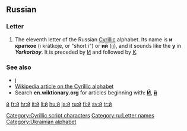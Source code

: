 {{also|Appendix:Variations of "i"}}
{{Cyrillic character info|hex=439|name=CYRILLIC SMALL LETTER SHORT I}}
==Russian==

===Letter===
{{infl|ru|letter|lower case||upper case|Й}}

# The eleventh letter of the Russian [[Cyrillic]] alphabet. Its name is '''и краткое''' (i krátkoje, or "short i") or '''ий''' (ij), and it sounds like the '''y''' in '''''Y'''ork'' or ''bo'''y'''''. It is preceded by [[и|И]] and followed by [[к|К]].

===See also===
*[[ј]]
*[[w:Cyrillic alphabet|Wikipedia article on the Cyrillic alphabet]]
*Search '''en.wiktionary.org''' for articles beginning with: '''[http://en.wiktionary.org/w/index.php?title=Special%3AAllpages&from=%D0%99&namespace=0 Й]''', '''[http://en.wiktionary.org/w/index.php?title=Special%3AAllpages&from=%D0%B9&namespace=0 й]'''

[[Category:Cyrillic script characters]]
[[Category:ru:Letter names]]
[[Category:Ukrainian alphabet]]
[[й]]
[[fr:й]]
[[hr:й]]
[[it:й]]
[[li:й]]
[[hu:й]]
[[ja:й]]
[[ru:й]]
[[fi:й]]
[[sv:й]]
[[tr:й]]
